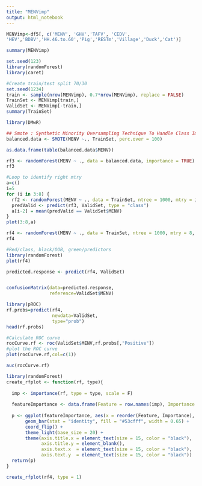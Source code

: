 ---
title: "MENVimp"
output: html_notebook
---



```{r}
MENVimp<-df5[, c('MENV', 'GHV','TAFV', 'CEDV',
'HEV','BDBV','HH.46.to.60','Pig','RESTm','Village','Duck','Cat')]
```

```{r}
summary(MENVimp)
```

```{r}
set.seed(123)
library(randomForest)
library(caret)
```

```{r}
#Create train/test split 70/30
set.seed(1234)
train <- sample(nrow(MENVimp), 0.7*nrow(MENVimp), replace = FALSE)
TrainSet <- MENVimp[train,]
ValidSet <- MENVimp[-train,]
summary(TrainSet)
```

```{r}
library(DMwR)

## Smote : Synthetic Minority Oversampling Technique To Handle Class Imbalance In Binary Classification; code below puts it at 1:1 balance
balanced.data <- SMOTE(MENV ~., TrainSet, perc.over = 100)

as.data.frame(table(balanced.data$MENV))
```

```{r}
rf3 <- randomForest(MENV ~ ., data = balanced.data, importance = TRUE)
rf3
```

```{r}
#Loop to identify right mtry
a=c()
i=5
for (i in 3:8) {
  rf2 <- randomForest(MENV ~ ., data = TrainSet, ntree = 1000, mtry = i, importance = TRUE)
  predValid <- predict(rf3, ValidSet, type = "class")
  a[i-2] = mean(predValid == ValidSet$MENV)
}
plot(3:8,a)
```

```{r}
rf4 <- randomForest(MENV ~ ., data = TrainSet, ntree = 1000, mtry = 8, importance = TRUE)
rf4
```

```{r}
#Red/class, black/OOB, green/predictors
library(randomForest)
plot(rf4)
```
```{r}
predicted.response <- predict(rf4, ValidSet)


confusionMatrix(data=predicted.response,  
                reference=ValidSet$MENV)
```
```{r}
library(pROC)
rf.probs=predict(rf4,
                 newdata=ValidSet,
                 type="prob")
head(rf.probs)
```
```{r}
#Calculate ROC curve
rocCurve.rf <- roc(ValidSet$MENV,rf.probs[,"Positive"])
#plot the ROC curve
plot(rocCurve.rf,col=c(1))
```

```{r}
auc(rocCurve.rf)
```

```{r}
library(randomForest)
create_rfplot <- function(rf, type){
  
  imp <- importance(rf, type = type, scale = F)
  
  featureImportance <- data.frame(Feature = row.names(imp), Importance = imp[,1])
  
  p <- ggplot(featureImportance, aes(x = reorder(Feature, Importance), y = Importance)) +
       geom_bar(stat = "identity", fill = "#53cfff", width = 0.65) +
       coord_flip() + 
       theme_light(base_size = 20) +
       theme(axis.title.x = element_text(size = 15, color = "black"),
             axis.title.y = element_blank(),
             axis.text.x  = element_text(size = 15, color = "black"),
             axis.text.y  = element_text(size = 15, color = "black")) 
  return(p)
}
```

```{r}
create_rfplot(rf4, type = 1)
```

